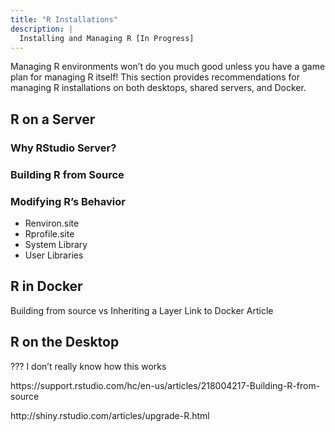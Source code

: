 ```yaml
---
title: "R Installations"
description: |
  Installing and Managing R [In Progress]
---
```


Managing R environments won't do you much good unless you have a game plan for managing R itself! This section provides recommendations for managing R installations on both desktops, shared servers, and Docker.

## R on a Server

### Why RStudio Server?

### Building R from Source

### Modifying R's Behavior

- Renviron.site  
- Rprofile.site  
- System Library  
- User Libraries

## R in Docker

Building from source vs Inheriting a Layer
Link to Docker Article

## R on the Desktop

??? I don't really know how this works

https://support.rstudio.com/hc/en-us/articles/218004217-Building-R-from-source

http://shiny.rstudio.com/articles/upgrade-R.html

